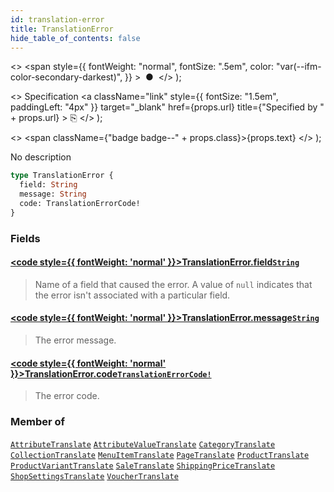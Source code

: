 ```yaml
---
id: translation-error
title: TranslationError
hide_table_of_contents: false
---
```


  <>
    <span
      style={{
        fontWeight: "normal",
        fontSize: ".5em",
        color: "var(--ifm-color-secondary-darkest)",
      }}
    >
      &nbsp;●&nbsp;
    </span>
  </>
);

  <>
    Specification
    <a
      className="link"
      style={{ fontSize: "1.5em", paddingLeft: "4px" }}
      target="\_blank"
      href={props.url}
      title={"Specified by " + props.url}
    >
      ⎘
    </a>
  </>
);

  <>
    <span className={"badge badge--" + props.class}>{props.text}</span>
  </>
);

No description

```graphql
type TranslationError {
  field: String
  message: String
  code: TranslationErrorCode!
}
```

### Fields

#### [<code style={{ fontWeight: 'normal' }}>TranslationError.<b>field</b></code>](#)<Bullet />[`String`](../../api-reference/scalars/string) <Badge class="secondary" text="scalar"/>

> Name of a field that caused the error. A value of `null` indicates that the error isn't associated with a particular field.

#### [<code style={{ fontWeight: 'normal' }}>TranslationError.<b>message</b></code>](#)<Bullet />[`String`](../../api-reference/scalars/string) <Badge class="secondary" text="scalar"/>

> The error message.

#### [<code style={{ fontWeight: 'normal' }}>TranslationError.<b>code</b></code>](#)<Bullet />[`TranslationErrorCode!`](../../api-reference/enums/translation-error-code) <Badge class="secondary" text="non-null"/> <Badge class="secondary" text="enum"/>

> The error code.

### Member of

[`AttributeTranslate`](../../api-reference/objects/attribute-translate) <Badge class="secondary" text="object"/><Bullet />[`AttributeValueTranslate`](../../api-reference/objects/attribute-value-translate) <Badge class="secondary" text="object"/><Bullet />[`CategoryTranslate`](../../api-reference/objects/category-translate) <Badge class="secondary" text="object"/><Bullet />[`CollectionTranslate`](../../api-reference/objects/collection-translate) <Badge class="secondary" text="object"/><Bullet />[`MenuItemTranslate`](../../api-reference/objects/menu-item-translate) <Badge class="secondary" text="object"/><Bullet />[`PageTranslate`](../../api-reference/objects/page-translate) <Badge class="secondary" text="object"/><Bullet />[`ProductTranslate`](../../api-reference/objects/product-translate) <Badge class="secondary" text="object"/><Bullet />[`ProductVariantTranslate`](../../api-reference/objects/product-variant-translate) <Badge class="secondary" text="object"/><Bullet />[`SaleTranslate`](../../api-reference/objects/sale-translate) <Badge class="secondary" text="object"/><Bullet />[`ShippingPriceTranslate`](../../api-reference/objects/shipping-price-translate) <Badge class="secondary" text="object"/><Bullet />[`ShopSettingsTranslate`](../../api-reference/objects/shop-settings-translate) <Badge class="secondary" text="object"/><Bullet />[`VoucherTranslate`](../../api-reference/objects/voucher-translate) <Badge class="secondary" text="object"/>
